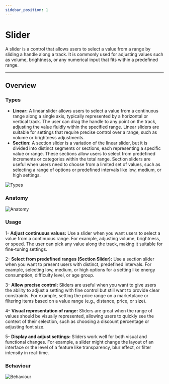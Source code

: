 ```yaml
---
sidebar_position: 1
---
```


# Slider
A slider is a control that allows users to select a value from a range by sliding a handle along a track. It is commonly used for adjusting values such as volume, brightness, or any numerical input that fits within a predefined range.

---

## Overview

### Types

-   **Linear:** A linear slider allows users to select a value from a continuous range along a single axis, typically represented by a horizontal or vertical track. The user can drag the handle to any point on the track, adjusting the value fluidly within the specified range. Linear sliders are suitable for settings that require precise control over a range, such as volume or brightness adjustments.
-   **Section:** A section slider is a variation of the linear slider, but it is divided into distinct segments or sections, each representing a specific value or range. These sections allow users to select from predefined increments or categories within the total range. Section sliders are useful when users need to choose from a limited set of values, such as selecting a range of options or predefined intervals like low, medium, or high settings.

![Types](./img/types.png)

### Anatomy

![Anatomy](./img/anatomy.png)

### Usage

1- **Adjust continuous values:**
Use a slider when you want users to select a value from a continuous range. For example, adjusting volume, brightness, or speed. The user can pick any value along the track, making it suitable for fine-tuning settings.

2- **Select from predefined ranges (Section Slider):**
Use a section slider when you want to present users with distinct, predefined intervals. For example, selecting low, medium, or high options for a setting like energy consumption, difficulty level, or age group.

3- **Allow precise control:**
Sliders are useful when you want to give users the ability to adjust a setting with fine control but still want to provide clear constraints. For example, setting the price range on a marketplace or filtering items based on a value range (e.g., distance, price, or size).

4- **Visual representation of range:**
Sliders are great when the range of values should be visually represented, allowing users to quickly see the context of their selection, such as choosing a discount percentage or adjusting font size.

5- **Display and adjust settings:**
Sliders work well for both visual and functional changes. For example, a slider might change the layout of an interface or the level of a feature like transparency, blur effect, or filter intensity in real-time.

### Behaviour

![Behaviour](./img/behaviour.png)